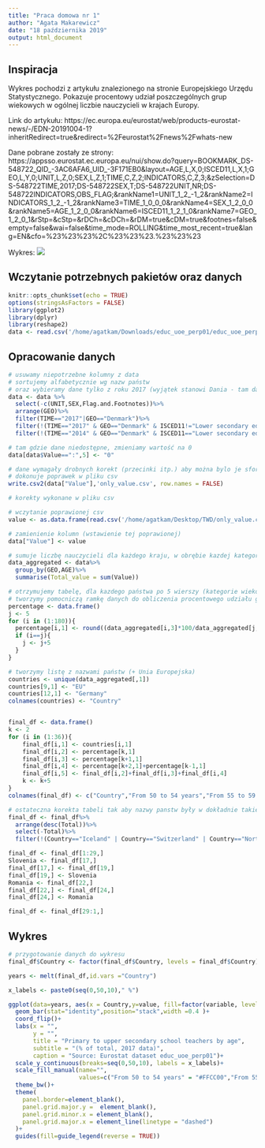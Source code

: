 ```yaml
---
title: "Praca domowa nr 1"
author: "Agata Makarewicz"
date: "18 października 2019"
output: html_document
--- 
```


## Inspiracja

Wykres pochodzi z artykułu znalezionego na stronie Europejskiego Urzędu Statystycznego. Pokazuje procentowy udział poszczególnych grup wiekowych w ogólnej liczbie nauczycieli w krajach Europy.

Link do artykułu: 
https://ec.europa.eu/eurostat/web/products-eurostat-news/-/EDN-20191004-1?inheritRedirect=true&redirect=%2Feurostat%2Fnews%2Fwhats-new

Dane pobrane zostały ze strony: 
https://appsso.eurostat.ec.europa.eu/nui/show.do?query=BOOKMARK_DS-548722_QID_-3AC6AFA6_UID_-3F171EB0&layout=AGE,L,X,0;ISCED11,L,X,1;GEO,L,Y,0;UNIT,L,Z,0;SEX,L,Z,1;TIME,C,Z,2;INDICATORS,C,Z,3;&zSelection=DS-548722TIME,2017;DS-548722SEX,T;DS-548722UNIT,NR;DS-548722INDICATORS,OBS_FLAG;&rankName1=UNIT_1_2_-1_2&rankName2=INDICATORS_1_2_-1_2&rankName3=TIME_1_0_0_0&rankName4=SEX_1_2_0_0&rankName5=AGE_1_2_0_0&rankName6=ISCED11_1_2_1_0&rankName7=GEO_1_2_0_1&rStp=&cStp=&rDCh=&cDCh=&rDM=true&cDM=true&footnes=false&empty=false&wai=false&time_mode=ROLLING&time_most_recent=true&lang=EN&cfo=%23%23%23%2C%23%23%23.%23%23%23

Wykres:
![](/home/agatkam/Desktop/wykres.png)

## Wczytanie potrzebnych pakietów oraz danych


```r
knitr::opts_chunk$set(echo = TRUE)
options(stringsAsFactors = FALSE)
library(ggplot2)
library(dplyr)
library(reshape2)
data <- read.csv('/home/agatkam/Downloads/educ_uoe_perp01/educ_uoe_perp01_1_Data.csv', dec=",")
```

## Opracowanie danych 

```r

# usuwamy niepotrzebne kolumny z data 
# sortujemy alfabetycznie wg nazw państw
# oraz wybieramy dane tylko z roku 2017 (wyjątek stanowi Dania - tam dane z 2014, bez lower secondary - te z 2017)
data <- data %>%
  select(-c(UNIT,SEX,Flag.and.Footnotes))%>%
  arrange(GEO)%>%
  filter(TIME=="2017"|GEO=="Denmark")%>%
  filter(!(TIME=="2017" & GEO=="Denmark" & ISCED11!="Lower secondary education"))%>%
  filter(!(TIME=="2014" & GEO=="Denmark" & ISCED11=="Lower secondary education"))

# tam gdzie dane niedostępne, zmieniamy wartość na 0
data[data$Value==":",5] <- "0"

# dane wymagały drobnych korekt (przecinki itp.) aby można bylo je sformatowac do postaci numerycznej
# dokonuje poprawek w pliku csv
write.csv2(data["Value"],'only_value.csv', row.names = FALSE) 

# korekty wykonane w pliku csv

# wczytanie poprawionej csv
value <- as.data.frame(read.csv('/home/agatkam/Desktop/TWD/only_value.csv',sep=";", dec=".", col.names = TRUE))

# zamienienie kolumn (wstawienie tej poprawionej)
data["Value"] <- value

# sumuje liczbę nauczycieli dla każdego kraju, w obrębie kazdej kategorii wiekowej
data_aggregated <- data%>%
  group_by(GEO,AGE)%>%
  summarise(Total_value = sum(Value))

# otrzymujemy tabelę, dla kazdego państwa po 5 wierszy (kategorie wiekowe(4) + total)
# tworzymy pomocniczą ramkę danych do obliczenia procentowego udziału grup wiekowych
percentage <- data.frame()
j <- 5
for (i in (1:180)){
  percentage[i,1] <- round((data_aggregated[i,3]*100/data_aggregated[j,3]),10)
  if (i==j){
    j <- j+5
  }
}

# tworzymy listę z nazwami państw (+ Unia Europejska)
countries <- unique(data_aggregated[,1])
countries[9,1] <- "EU"
countries[12,1] <- "Germany"
colnames(countries) <- "Country"


final_df <- data.frame()
k <- 2
for (i in (1:36)){
    final_df[i,1] <- countries[i,1]
    final_df[i,2] <- percentage[k,1]
    final_df[i,3] <- percentage[k+1,1]
    final_df[i,4] <- percentage[k+2,1]+percentage[k-1,1]
    final_df[i,5] <- final_df[i,2]+final_df[i,3]+final_df[i,4] 
    k <- k+5
}
colnames(final_df) <- c("Country","From 50 to 54 years","From 55 to 59 years","60 and over","Total")

# ostateczna korekta tabeli tak aby nazwy panstw były w dokładnie takiej samej kolejności
final_df <- final_df%>%
  arrange(desc(Total))%>%
  select(-Total)%>%
  filter(!(Country=="Iceland" | Country=="Switzerland" | Country=="North Macedonia" | Country=="Norway"))

final_df <- final_df[1:29,]
Slovenia <- final_df[17,]  
final_df[17,] <- final_df[19,]
final_df[19,] <- Slovenia
Romania <- final_df[22,]
final_df[22,] <- final_df[24,]
final_df[24,] <- Romania

final_df <- final_df[29:1,]
```

## Wykres


```r

# przygotowanie danych do wykresu
final_df$Country <- factor(final_df$Country, levels = final_df$Country)

years <- melt(final_df,id.vars ="Country")

x_labels <- paste0(seq(0,50,10)," %")

ggplot(data=years, aes(x = Country,y=value, fill=factor(variable, levels = c("60 and over","From 55 to 59 years","From 50 to 54 years"))))+
  geom_bar(stat="identity",position="stack",width =0.4 )+
  coord_flip()+
  labs(x = "",
       y = "",
       title = "Primary to upper secondary school teachers by age",
       subtitle = "(% of total, 2017 data)",
       caption = "Source: Eurostat dataset educ_uoe_perp01")+
  scale_y_continuous(breaks=seq(0,50,10), labels = x_labels)+
  scale_fill_manual(name="",
                    values=c("From 50 to 54 years" = "#FFCC00","From 55 to 59 years" = "#0000FF","60 and over" = "#FF0000"))+
  theme_bw()+
  theme(
    panel.border=element_blank(),
    panel.grid.major.y =  element_blank(),
    panel.grid.minor.x = element_blank(),
    panel.grid.major.x = element_line(linetype = "dashed")
  )+
  guides(fill=guide_legend(reverse = TRUE))
  
  

```

